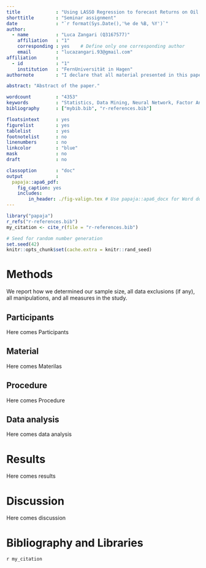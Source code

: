 ```yaml
---
title             : "Using LASSO Regression to forecast Returns on Oil Asset Pricing"
shorttitle        : "Seminar assignment"
date              : "`r format(Sys.Date(),'%e de %B, %Y')`"
author:
  - name          : "Luca Zangari (Q3167577)"
    affiliation   : "1"
    corresponding : yes    # Define only one corresponding author
    email         : "lucazangari.93@gmail.com"
affiliation       :
  - id            : "1"
    institution   : "FernUniversität in Hagen"
authornote        : "I declare that all material presented in this paper is my own work or fully and specifically acknowledged wherever adapted from other sources. I understand that if at any time it is shown that we have significantly misrepresented material presented here, any degree or credits awarded to us on the basis of that material may be revoked. I declare that all statements and information contained herein are true, correct and accurate to the best of my knowledge and belief."

abstract: "Abstract of the paper."

wordcount         : "4353"
keywords          : "Statistics, Data Mining, Neural Network, Factor Analysis"
bibliography      : ["mybib.bib", "r-references.bib"]

floatsintext      : yes
figurelist        : yes
tablelist         : yes
footnotelist      : no
linenumbers       : no
linkcolor         : "blue"
mask              : no
draft             : no

classoption       : "doc"
output            :
  papaja::apa6_pdf:
    fig_caption: yes
    includes:
        in_header: ./fig-valign.tex # Use papaja::apa6_docx for Word documents
---
```

```r
library("papaja")
r_refs("r-references.bib")
my_citation <- cite_r(file = "r-references.bib")
```

```r
# Seed for random number generation
set.seed(42)
knitr::opts_chunk$set(cache.extra = knitr::rand_seed)
```



# Methods
We report how we determined our sample size, all data exclusions (if any), all manipulations, and all measures in the study. <!-- 21-word solution (Simmons, Nelson & Simonsohn, 2012; retrieved from http://ssrn.com/abstract=2160588) -->

## Participants
Here comes Participants

## Material
Here comes Materilas

## Procedure
Here comes Procedure

## Data analysis
Here comes data analysis

# Results
Here comes results

# Discussion
Here comes discussion

\listoffigures
\listoftables

\newpage

# Bibliography and Libraries
`r my_citation `

\begingroup
\setlength{\parindent}{-0.5in}
\setlength{\leftskip}{0.5in}

<div id="refs" custom-style="Bibliography"></div>
\endgroup

